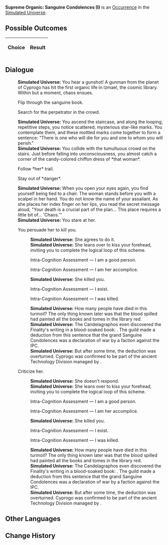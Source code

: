 {{Simulated Universe Event Infobox
|title         = Supreme Organic: Sanguine Condolences (I)
|image         = Trailblaze Secret 12.png
|type          =
|domains_su    = 
|domains_ext   = 
|domains_swarm = 
|domains_gng   = 
|requirements  =
|prev          = {{tx}}
|next          = {{tx}}
|indexRewards  =
|characters    = 
}}
'''Supreme Organic: Sanguine Condolences (I)''' is an [[Simulated Universe/Occurrence|Occurrence]] in the [[Simulated Universe]].

==Possible Outcomes==
{| class="article-table"
!Choice
!Result

|}

<!--
==Gameplay Notes==

-->
==Dialogue==
{{Dialogue Start}}
:'''Simulated Universe:''' You hear a gunshot! A gunman from the planet of Cyprogo has hit the first organic life in Izmael, the cosmic library. Within but a moment, chaos ensues.
:{{DIcon|Arrow}} Flip through the sanguine book.
:{{DIcon|Arrow}} Search for the perpetrator in the crowd.
:'''Simulated Universe:''' You ascend the staircase, and along the looping, repetitive steps, you notice scattered, mysterious star-like marks. You contemplate them, and these mottled marks come together to form a sentence: "There is one who will die for you and one to whom you will perish."
:'''Simulated Universe:''' You collide with the tumultuous crowd on the stairs. Just before falling into unconsciousness, you almost catch a corner of the candy-colored chiffon dress of *that woman*.
:{{DIcon|Arrow}} Follow *her* trail.
:{{DIcon|Arrow}} Stay out of *danger*.
:'''Simulated Universe:''' When you open your eyes again, you find yourself being tied to a chair. The woman stands before you with a scalpel in her hand. You do not know the name of your assailant. As she places her index finger on her lips, you read the secret message aloud, "Your death is a crucial part of the plan... This place requires a little bit of... 'Chaos.'"
:'''Simulated Universe:''' You stare at her.
:{{DIcon|Arrow}} You persuade her to kill you.
::'''Simulated Universe:''' She agrees to do it.
::'''Simulated Universe:''' She leans over to kiss your forehead, inviting you to complete the logical loop of this scheme.
::{{DIcon|Arrow}} Intra-Cognition Assessment &mdash; I am a good person.
::{{DIcon|Arrow}} Intra-Cognition Assessment &mdash; I am her accomplice.
::'''Simulated Universe:''' She killed you.
::{{DIcon|Arrow}} Intra-Cognition Assessment &mdash; I exist.
::{{DIcon|Arrow}} Intra-Cognition Assessment &mdash; I was killed.
::'''Simulated Universe:''' How many people have died in this turmoil? The only thing known later was that the blood spilled had painted all the books and tomes in the library red.
::'''Simulated Universe:''' The Candelagraphos even discovered the Finality's writing in a blood-soaked book: {{Color|Keyword|"Knowledge" will be the beginning of "death." "Blood" will dye all the "pages" red}}. The guild made a deduction from this sentence that the grand Sanguine Condolences was a declaration of war by a faction against the IPC.
::'''Simulated Universe:''' But after some time, the deduction was overturned. Cyprogo was confirmed to be part of the ancient Technology Division managed by {{Color|Keyword|De Wayne}}.
:{{DIcon|Arrow}} Criticize her.
::'''Simulated Universe:''' She doesn't respond.
::'''Simulated Universe:''' She leans over to kiss your forehead, inviting you to complete the logical loop of this scheme.
::{{DIcon|Arrow}} Intra-Cognition Assessment &mdash; I am a good person.
::{{DIcon|Arrow}} Intra-Cognition Assessment &mdash; I am her accomplice.
::'''Simulated Universe:''' She killed you.
::{{DIcon|Arrow}} Intra-Cognition Assessment &mdash; I exist.
::{{DIcon|Arrow}} Intra-Cognition Assessment &mdash; I was killed.
::'''Simulated Universe:''' How many people have died in this turmoil? The only thing known later was that the blood spilled had painted all the books and tomes in the library red.
::'''Simulated Universe:''' The Candelagraphos even discovered the Finality's writing in a blood-soaked book: {{Color|Keyword|"Knowledge" will be the beginning of "death." "Blood" will dye all the "pages" red}}. The guild made a deduction from this sentence that the grand Sanguine Condolences was a declaration of war by a faction against the IPC.
::'''Simulated Universe:''' But after some time, the deduction was overturned. Cyprogo was confirmed to be part of the ancient Technology Division managed by {{Color|Keyword|De Wayne}}.
{{Dialogue End}}

==Other Languages==
{{Other Languages
|en    = Supreme Organic: Sanguine Condolences (I)
|zhs   = 极致有机：「血色吊唁」•其一
|zht   = 極致有機：「血色弔唁」•其一
|ja    = {{Rubi|有機|ゆうき}}の{{Rubi|極致|きょくち}}：「{{Rubi|血色|ちいろ}}の{{Rubi|弔|とむら}}い」・その1
|ko    = 궁극의 유기: 「핏빛 조의」•1
|es    = Orgánico supremo: condolencias rojizas I
|fr    = Suprématie organique : Condoléances écarlates (I)
|ru    = Высший органик: Багровые соболезнования I
|th    = อินทรีย์ขั้นสุด: "การไว้อาลัยสีโลหิต" (1)
|vi    = Hữu Cơ Tối Cao: Lời Chia Buồn Đẫm Máu 1
|de    = Organische Höchststufe: Blutrotes Beileid (I)
|id    = Organik Maksimal: "Penghormatan Merah Darah" (1)
|pt    = Orgânico Supremo: Condolências Sanguíneas (I)
}}

==Change History==
{{Change History|1.0}}
